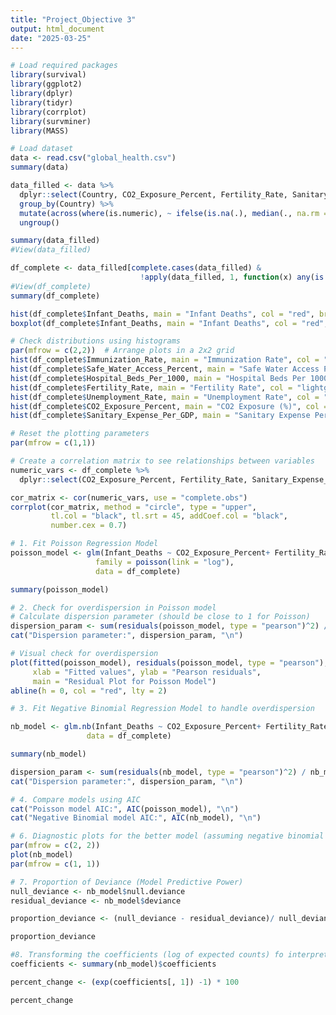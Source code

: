 ---
title: "Project_Objective 3"
output: html_document
date: "2025-03-25"
---

```{r}
# Load required packages
library(survival)
library(ggplot2)
library(dplyr)
library(tidyr)
library(corrplot)
library(survminer)
library(MASS)
```

```{r}
# Load dataset
data <- read.csv("global_health.csv")
summary(data)
```

```{r}
data_filled <- data %>%
  dplyr::select(Country, CO2_Exposure_Percent, Fertility_Rate, Sanitary_Expense_Per_GDP, Unemployment_Rate, Safe_Water_Access_Percent, Immunization_Rate, Infant_Deaths, Hospital_Beds_Per_1000) %>%
  group_by(Country) %>%
  mutate(across(where(is.numeric), ~ ifelse(is.na(.), median(., na.rm = TRUE), .))) %>%
  ungroup()

summary(data_filled)
#View(data_filled)
```

```{r}
df_complete <- data_filled[complete.cases(data_filled) &
                             !apply(data_filled, 1, function(x) any(is.infinite(x))), ]
#View(df_complete)
summary(df_complete)
```


```{r}
hist(df_complete$Infant_Deaths, main = "Infant Deaths", col = "red", breaks = 30)
boxplot(df_complete$Infant_Deaths, main = "Infant Deaths", col = "red", breaks = 30)
```


```{r}
# Check distributions using histograms 
par(mfrow = c(2,2))  # Arrange plots in a 2x2 grid
hist(df_complete$Immunization_Rate, main = "Immunization Rate", col = "lightblue", breaks = 30)
hist(df_complete$Safe_Water_Access_Percent, main = "Safe Water Access Percent", col = "lightgreen", breaks = 30)
hist(df_complete$Hospital_Beds_Per_1000, main = "Hospital Beds Per 1000", col = "lightcoral", breaks = 30)
hist(df_complete$Fertility_Rate, main = "Fertility Rate", col = "lightgray", breaks = 30)
hist(df_complete$Unemployment_Rate, main = "Unemployment Rate", col = "lightyellow", breaks = 30)
hist(df_complete$CO2_Exposure_Percent, main = "CO2 Exposure (%)", col = "pink", breaks = 30)
hist(df_complete$Sanitary_Expense_Per_GDP, main = "Sanitary Expense Per GDP", col = "red", breaks = 30)
```

```{r}
# Reset the plotting parameters
par(mfrow = c(1,1))

# Create a correlation matrix to see relationships between variables
numeric_vars <- df_complete %>% 
  dplyr::select(CO2_Exposure_Percent, Fertility_Rate, Sanitary_Expense_Per_GDP, Unemployment_Rate, Safe_Water_Access_Percent, Immunization_Rate, Infant_Deaths, Hospital_Beds_Per_1000)

cor_matrix <- cor(numeric_vars, use = "complete.obs")
corrplot(cor_matrix, method = "circle", type = "upper", 
         tl.col = "black", tl.srt = 45, addCoef.col = "black", 
         number.cex = 0.7)
```

```{r}
# 1. Fit Poisson Regression Model
poisson_model <- glm(Infant_Deaths ~ CO2_Exposure_Percent+ Fertility_Rate+ Sanitary_Expense_Per_GDP+ Unemployment_Rate+ Safe_Water_Access_Percent+ Immunization_Rate+ Hospital_Beds_Per_1000, 
                   family = poisson(link = "log"), 
                   data = df_complete)

summary(poisson_model)
```

```{r}
# 2. Check for overdispersion in Poisson model
# Calculate dispersion parameter (should be close to 1 for Poisson)
dispersion_param <- sum(residuals(poisson_model, type = "pearson")^2) / poisson_model$df.residual
cat("Dispersion parameter:", dispersion_param, "\n")
```

```{r}
# Visual check for overdispersion
plot(fitted(poisson_model), residuals(poisson_model, type = "pearson"),
     xlab = "Fitted values", ylab = "Pearson residuals",
     main = "Residual Plot for Poisson Model")
abline(h = 0, col = "red", lty = 2)
```


```{r}
# 3. Fit Negative Binomial Regression Model to handle overdispersion

nb_model <- glm.nb(Infant_Deaths ~ CO2_Exposure_Percent+ Fertility_Rate+ Sanitary_Expense_Per_GDP+ Unemployment_Rate+ Safe_Water_Access_Percent+ Immunization_Rate+ Hospital_Beds_Per_1000,
                 data = df_complete)

summary(nb_model)
```


```{r}
dispersion_param <- sum(residuals(nb_model, type = "pearson")^2) / nb_model$df.residual
cat("Dispersion parameter:", dispersion_param, "\n")
```


```{r}
# 4. Compare models using AIC
cat("Poisson model AIC:", AIC(poisson_model), "\n")
cat("Negative Binomial model AIC:", AIC(nb_model), "\n")
```


```{r}
# 6. Diagnostic plots for the better model (assuming negative binomial is better)
par(mfrow = c(2, 2))
plot(nb_model)
par(mfrow = c(1, 1))
```

```{r}
# 7. Proportion of Deviance (Model Predictive Power)
null_deviance <- nb_model$null.deviance
residual_deviance <- nb_model$deviance

proportion_deviance <- (null_deviance - residual_deviance)/ null_deviance

proportion_deviance

```

```{r}
#8. Transforming the coefficients (log of expected counts) fo interpretation
coefficients <- summary(nb_model)$coefficients

percent_change <- (exp(coefficients[, 1]) -1) * 100

percent_change
```




